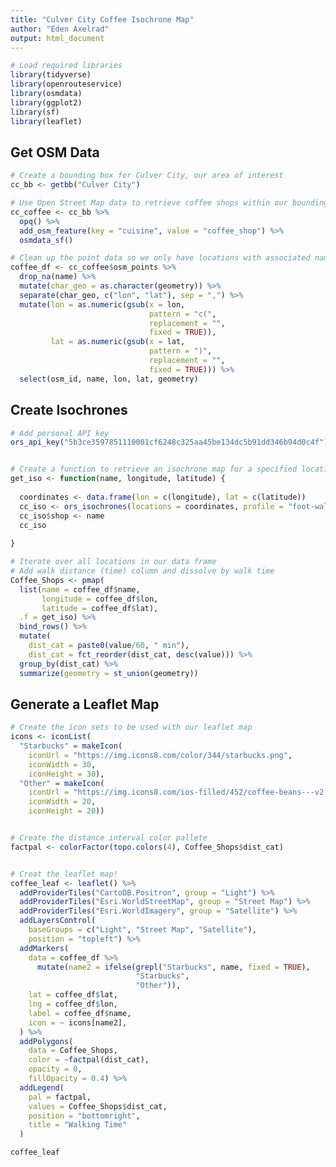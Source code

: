 ---
title: "Culver City Coffee Isochrone Map"
author: "Eden Axelrad"
output: html_document
---

```{r setup, include=FALSE}

# Load required libraries
library(tidyverse)
library(openrouteservice)
library(osmdata)
library(ggplot2)
library(sf)
library(leaflet)

```

## Get OSM Data

```{r osm}

# Create a bounding box for Culver City, our area of interest
cc_bb <- getbb("Culver City")

# Use Open Street Map data to retrieve coffee shops within our bounding box
cc_coffee <- cc_bb %>%
  opq() %>%
  add_osm_feature(key = "cuisine", value = "coffee_shop") %>%
  osmdata_sf()

# Clean up the point data so we only have locations with associated names
coffee_df <- cc_coffee$osm_points %>%
  drop_na(name) %>%
  mutate(char_geo = as.character(geometry)) %>%
  separate(char_geo, c("lon", "lat"), sep = ",") %>%
  mutate(lon = as.numeric(gsub(x = lon,
                               pattern = "c(", 
                               replacement = "",
                               fixed = TRUE)),
         lat = as.numeric(gsub(x = lat,
                               pattern = ")", 
                               replacement = "",
                               fixed = TRUE))) %>%
  select(osm_id, name, lon, lat, geometry)

```

## Create Isochrones

```{r ORS}

# Add personal API key
ors_api_key("5b3ce3597851110001cf6248c325aa45be134dc5b91dd346b94d0c4f")


# Create a function to retrieve an isochrone map for a specified location
get_iso <- function(name, longitude, latitude) {
  
  coordinates <- data.frame(lon = c(longitude), lat = c(latitude))
  cc_iso <- ors_isochrones(locations = coordinates, profile = "foot-walking", range = 600, interval = 150, output = "sf")
  cc_iso$shop <- name
  cc_iso
  
}

# Iterate over all locations in our data frame
# Add walk distance (time) column and dissolve by walk time
Coffee_Shops <- pmap(
  list(name = coffee_df$name,
       longitude = coffee_df$lon,
       latitude = coffee_df$lat),
  .f = get_iso) %>%
  bind_rows() %>%
  mutate(
    dist_cat = paste0(value/60, " min"),
    dist_cat = fct_reorder(dist_cat, desc(value))) %>%
  group_by(dist_cat) %>%
  summarize(geometry = st_union(geometry))


```

## Generate a Leaflet Map

```{r leaflet}

# Create the icon sets to be used with our leaflet map
icons <- iconList(
  "Starbucks" = makeIcon(
    iconUrl = "https://img.icons8.com/color/344/starbucks.png",
    iconWidth = 30,
    iconHeight = 30),
  "Other" = makeIcon(
    iconUrl = "https://img.icons8.com/ios-filled/452/coffee-beans---v2.png",
    iconWidth = 20,
    iconHeight = 20))


# Create the distance interval color pallete 
factpal <- colorFactor(topo.colors(4), Coffee_Shops$dist_cat)


# Creat the leaflet map! 
coffee_leaf <- leaflet() %>%
  addProviderTiles("CartoDB.Positron", group = "Light") %>%
  addProviderTiles("Esri.WorldStreetMap", group = "Street Map") %>%
  addProviderTiles("Esri.WorldImagery", group = "Satellite") %>%
  addLayersControl(
    baseGroups = c("Light", "Street Map", "Satellite"),
    position = "topleft") %>%
  addMarkers(
    data = coffee_df %>%
      mutate(name2 = ifelse(grepl("Starbucks", name, fixed = TRUE), 
                            "Starbucks", 
                            "Other")),
    lat = coffee_df$lat,
    lng = coffee_df$lon,
    label = coffee_df$name,
    icon = ~ icons[name2],
  ) %>%
  addPolygons(
    data = Coffee_Shops,
    color = ~factpal(dist_cat),
    opacity = 0,
    fillOpacity = 0.4) %>%
  addLegend(
    pal = factpal,
    values = Coffee_Shops$dist_cat,
    position = "bottomright",
    title = "Walking Time"
  )

coffee_leaf

```
